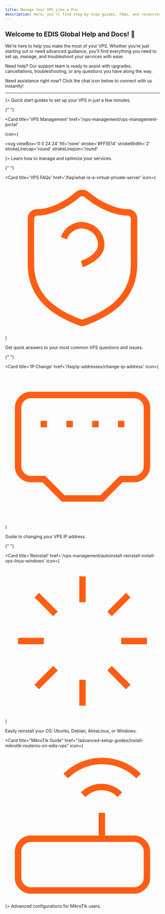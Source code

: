 ```yaml
---
title: Manage Your VPS Like a Pro
description: Here, you’ll find step-by-step guides, FAQs, and resources to help you every step of the way. From setting up your VPS to advanced management tools, we’ve got you covered!
---
```


## Welcome to EDIS Global Help and Docs! 🚀

We’re here to help you make the most of your VPS. Whether you’re just starting out or need advanced guidance, you’ll find everything you need to set up, manage, and troubleshoot your services with ease.

Need help? Our support team is ready to assist with upgrades, cancellations, troubleshooting, or any questions you have along the way.

Need assistance right now? Click the chat icon below to connect with us instantly!

***

<CardGroup cols={3}>
  <Card title="Get Started" href="/getting-started/check-your-inbox" icon={
<svg viewBox="0 0 24 24" fill="none" stroke="#FF5E14" strokeWidth="2" strokeLinecap="round" strokeLinejoin="round">
  <path d="M4.5,16.5c-1.5,1.3-2,5-2,5s3.7-0.5,5-2c0.7-0.8,0.7-2.1-0.1-2.9C6.6,15.8,5.4,15.8,4.5,16.5z"/>
  <path d="M12,15l-3-3c0.5-1.4,1.2-2.7,2-3.9C13.4,4.3,17.5,2,22,2c0,2.7-0.8,7.5-6,11C14.7,13.8,13.4,14.5,12,15z"/>
  <path d="M9,12H4c0,0,0.6-3,2-4c1.6-1.1,5,0,5,0"/>
  <path d="M12,15v5c0,0,3-0.5,4-2c1.1-1.6,0-5,0-5"/>
</svg>
}>
Quick start guides to set up your VPS in just a few minutes.
</Card>

{" "}

<Card
  title='VPS Management'
  href='/vps-management/vps-management-portal'

icon={

<svg
  viewBox='0 0 24 24'
  fill='none'
  stroke='#FF5E14'
  strokeWidth='2'
  strokeLinecap='round'
  strokeLinejoin='round'
>
  <path d='M4,2h16c1.1,0,2,0.9,2,2v4c0,1.1-0.9,2-2,2H4c-1.1,0-2-0.9-2-2V4C2,2.9,2.9,2,4,2z' />
  <path d='M4,14h16c1.1,0,2,0.9,2,2v4c0,1.1-0.9,2-2,2H4c-1.1,0-2-0.9-2-2v-4C2,14.9,2.9,14,4,14z' />
  <line x1='6' y1='6' x2='6' y2='6' />
  <line x1='6' y1='18' x2='6' y2='18' />
</svg>
}> 
Learn how to manage and optimize your services.
</Card>

{" "}

<Card
  title='VPS FAQs'
  href='/faq/what-is-a-virtual-private-server'
  icon={
    <svg
      viewBox='0 0 24 24'
      fill='none'
      stroke='#FF5E14'
      strokeWidth='2'
      strokeLinecap='round'
      strokeLinejoin='round'
    >
      <path
        d='M20,13c0,5-3.5,7.5-7.7,9c-0.2,0.1-0.5,0.1-0.7,0C7.5,20.5,4,18,4,13V6c0-0.6,0.4-1,1-1c2,0,4.5-1.2,6.2-2.7
		c0.4-0.4,1.1-0.4,1.5,0C14.5,3.8,17,5,19,5c0.6,0,1,0.4,1,1V13z'
      />
      <path d='M9.1,9c0.6-1.6,2.3-2.4,3.8-1.8c1.2,0.4,2,1.5,2,2.8c0,2-3,3-3,3' />
      <path d='M12,17L12,17' />
    </svg>
  }
>
  Get quick answers to your most common VPS questions and issues.
</Card>

{" "}

<Card
  title='IP Change'
  href='/faq/ip-addresses/change-ip-address'
  icon={
    <svg
      viewBox='0 0 24 24'
      fill='none'
      stroke='#FF5E14'
      strokeWidth='2'
      strokeLinecap='round'
      strokeLinejoin='round'
    >
      <path d='M15,20l3-3h2c1.1,0,2-0.9,2-2V6c0-1.1-0.9-2-2-2H4C2.9,4,2,4.9,2,6v9c0,1.1,0.9,2,2,2h2l3,3H15z' />
      <path d='M6,8v1' />
      <path d='M10,8v1' />
      <path d='M14,8v1' />
      <path d='M18,8v1' />
    </svg>
  }
>
  Guide to changing your VPS IP address.
</Card>

{" "}

<Card
  title='Reinstall'
  href='/vps-management/autoinstall-reinstall-install-vps-linux-windows'
  icon={
    <svg
      viewBox='0 0 24 24'
      fill='none'
      stroke='#FF5E14'
      strokeWidth='2'
      strokeLinecap='round'
      strokeLinejoin='round'
    >
      <path d='M12,2v4' />
      <path d='M16.2,7.8l2.9-2.9' />
      <path d='M18,12h4' />
      <path d='M16.2,16.2l2.9,2.9' />
      <path d='M12,18v4' />
      <path d='M4.9,19.1l2.9-2.9' />
      <path d='M2,12h4' />
      <path d='M4.9,4.9l2.9,2.9' />
    </svg>
  }
>
  Easily reinstall your OS: Ubuntu, Debian, AlmaLinux, or Windows.
</Card>

  <Card title="MikroTik Guide" href="/advanced-setup-guides/install-mikrotik-routeros-on-edis-vps"  icon={<svg viewBox="0 0 24 24" fill="none" stroke="#FF5E14" strokeWidth="2" strokeLinecap="round" strokeLinejoin="round">
	<path d="M4,14h16c1.1,0,2,0.9,2,2v4c0,1.1-0.9,2-2,2H4c-1.1,0-2-0.9-2-2v-4C2,14.9,2.9,14,4,14z"/>
	<path d="M6,18L6,18"/>
	<path d="M10,18L10,18"/>
	<path d="M15,10v4"/>
	<path d="M17.8,7.2c-1.6-1.6-4.1-1.6-5.7,0c0,0,0,0,0,0"/>
	<path d="M20.7,4.3c-3.1-3.1-8.2-3.1-11.3,0"/>
</svg>
}>
Advanced configurations for MikroTik users.
</Card>
</CardGroup>

